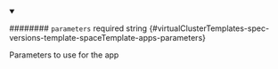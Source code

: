 
<details className="config-field" data-expandable="false" open>
<summary>

######## `parameters` <span className="config-field-required" data-required="false">required</span> <span className="config-field-type">string</span> <span className="config-field-default"></span> <span className="config-field-enum"></span> {#virtualClusterTemplates-spec-versions-template-spaceTemplate-apps-parameters}

Parameters to use for the app

</summary>



</details>
